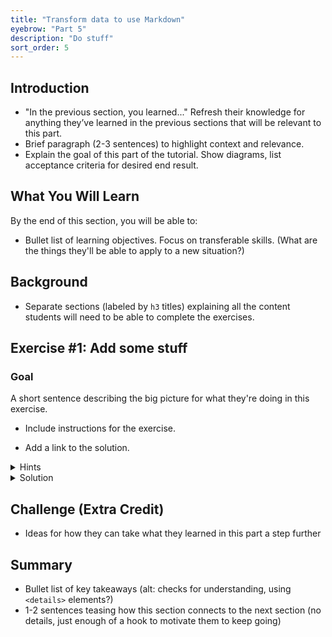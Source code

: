 ```yaml
---
title: "Transform data to use Markdown"
eyebrow: "Part 5"
description: "Do stuff"
sort_order: 5
---
```



## Introduction

- "In the previous section, you learned..." Refresh their knowledge for anything they’ve learned in the previous sections that will be relevant to this part.
- Brief paragraph (2-3 sentences) to highlight context and relevance.
- Explain the goal of this part of the tutorial. Show diagrams, list acceptance criteria for desired end result.

## What You Will Learn

By the end of this section, you will be able to:

- Bullet list of learning objectives. Focus on transferable skills. (What are the things they'll be able to apply to a new situation?)

## Background

- Separate sections (labeled by `h3` titles) explaining all the content students will need to be able to complete the exercises.

## Exercise #1: Add some stuff

### Goal

A short sentence describing the big picture for what they're doing in this exercise.

- Include instructions for the exercise.

- Add a link to the solution.

<details>
  <summary>Hints</summary>

Include tips to help students if they get stuck. Can include a bullet list or numbered list (if order of steps is important).

</details>

<details>
  <summary>Solution</summary>

You'll learn more if you work through the exercise on your own.

But if you get stuck, here's [one possible solution](https://github.com/meganesu/gatsby-intro-workshop-example-site/commit/43d66aec890f22019b10d63e7bb36e3a6a354d72).

**&uarr; Replace this link with the right commit for this exercise**

</details>

## Challenge (Extra Credit)

- Ideas for how they can take what they learned in this part a step further

## Summary

- Bullet list of key takeaways (alt: checks for understanding, using `<details>` elements?)
- 1-2 sentences teasing how this section connects to the next section (no details, just enough of a hook to motivate them to keep going)

<PreviousNext
  prevTo="/part-4"
  prevText="Part 4"
  nextTo="/part-6"
  nextText="Part 6"
/>
